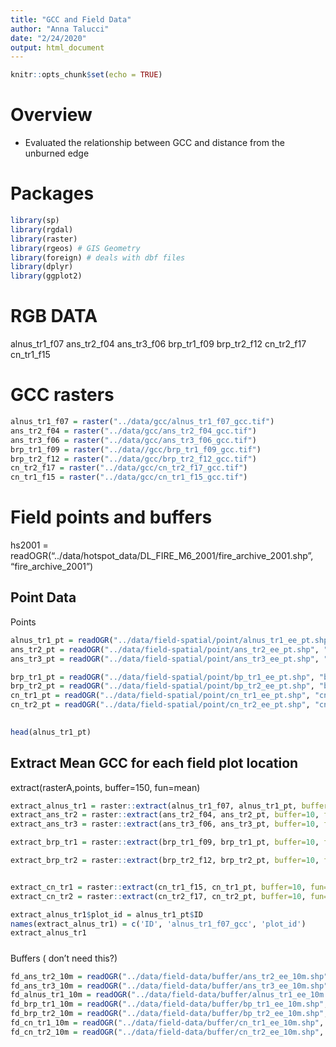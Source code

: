 ```yaml
---
title: "GCC and Field Data"
author: "Anna Talucci"
date: "2/24/2020"
output: html_document
---
```


```r
knitr::opts_chunk$set(echo = TRUE)
```

# Overview

- Evaluated the relationship between GCC and distance from the unburned edge 

# Packages
```r
library(sp) 
library(rgdal) 
library(raster) 
library(rgeos) # GIS Geometry
library(foreign) # deals with dbf files
library(dplyr)
library(ggplot2)
```


# RGB DATA



alnus_tr1_f07
ans_tr2_f04
ans_tr3_f06
brp_tr1_f09
brp_tr2_f12
cn_tr2_f17
cn_tr1_f15 


# GCC rasters

```r
alnus_tr1_f07 = raster("../data/gcc/alnus_tr1_f07_gcc.tif")
ans_tr2_f04 = raster("../data/gcc/ans_tr2_f04_gcc.tif")
ans_tr3_f06 = raster("../data/gcc/ans_tr3_f06_gcc.tif")
brp_tr1_f09 = raster("../data//gcc/brp_tr1_f09_gcc.tif")
brp_tr2_f12 = raster("../data/gcc/brp_tr2_f12_gcc.tif")
cn_tr2_f17 = raster("../data/gcc/cn_tr2_f17_gcc.tif")
cn_tr1_f15 = raster("../data/gcc/cn_tr1_f15_gcc.tif")
```


# Field points and buffers
hs2001 = readOGR("../data/hotspot_data/DL_FIRE_M6_2001/fire_archive_2001.shp", "fire_archive_2001")

## Point Data

Points
```r
alnus_tr1_pt = readOGR("../data/field-spatial/point/alnus_tr1_ee_pt.shp", "alnus_tr1_ee_pt")
ans_tr2_pt = readOGR("../data/field-spatial/point/ans_tr2_ee_pt.shp", "ans_tr2_ee_pt") 
ans_tr3_pt = readOGR("../data/field-spatial/point/ans_tr3_ee_pt.shp", "ans_tr3_ee_pt") 

brp_tr1_pt = readOGR("../data/field-spatial/point/bp_tr1_ee_pt.shp", "bp_tr1_ee_pt") 
brp_tr2_pt = readOGR("../data/field-spatial/point/bp_tr2_ee_pt.shp", "bp_tr2_ee_pt") 
cn_tr1_pt = readOGR("../data/field-spatial/point/cn_tr1_ee_pt.shp", "cn_tr1_ee_pt") 
cn_tr2_pt = readOGR("../data/field-spatial/point/cn_tr2_ee_pt.shp", "cn_tr2_ee_pt") 
 
```

```r
head(alnus_tr1_pt)
```

## Extract Mean GCC for each field plot location
extract(rasterA,points, buffer=150, fun=mean)
```r

extract_alnus_tr1 = raster::extract(alnus_tr1_f07, alnus_tr1_pt, buffer=10, fun=mean, df=TRUE )
extract_ans_tr2 = raster::extract(ans_tr2_f04, ans_tr2_pt, buffer=10, fun=mean )
extract_ans_tr3 = raster::extract(ans_tr3_f06, ans_tr3_pt, buffer=10, fun=mean )

extract_brp_tr1 = raster::extract(brp_tr1_f09, brp_tr1_pt, buffer=10, fun=mean )

extract_brp_tr2 = raster::extract(brp_tr2_f12, brp_tr2_pt, buffer=10, fun=mean )


extract_cn_tr1 = raster::extract(cn_tr1_f15, cn_tr1_pt, buffer=10, fun=mean )
extract_cn_tr2 = raster::extract(cn_tr2_f17, cn_tr2_pt, buffer=10, fun=mean )
```


```r
extract_alnus_tr1$plot_id = alnus_tr1_pt$ID
names(extract_alnus_tr1) = c('ID', 'alnus_tr1_f07_gcc', 'plot_id')
extract_alnus_tr1
```



#####
Buffers ( don't need this?)
```r
fd_ans_tr2_10m = readOGR("../data/field-data/buffer/ans_tr2_ee_10m.shp", "ans_tr2_ee_10m") 
fd_ans_tr3_10m = readOGR("../data/field-data/buffer/ans_tr3_ee_10m.shp", "ans_tr3_ee_10m") 
fd_alnus_tr1_10m = readOGR("../data/field-data/buffer/alnus_tr1_ee_10m.shp", "alnus_tr1_ee_10m") 
fd_brp_tr1_10m = readOGR("../data/field-data/buffer/bp_tr1_ee_10m.shp", "bp_tr1_ee_10m") 
fd_brp_tr2_10m = readOGR("../data/field-data/buffer/bp_tr2_ee_10m.shp", "bp_tr2_ee_10m") 
fd_cn_tr1_10m = readOGR("../data/field-data/buffer/cn_tr1_ee_10m.shp", "cn_tr1_ee_10m") 
fd_cn_tr2_10m = readOGR("../data/field-data/buffer/cn_tr2_ee_10m.shp", "cn_tr2_ee_10m") 

```
